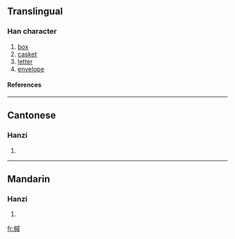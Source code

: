 ==Translingual==
===Han character===
{{Han char|rn=75|rad=木|as=09|sn=13|four=4395<sub>0</sub>|canj=木戈竹口 (DIHR)}}
# [[box]]
# [[casket]]
# [[letter]]
# [[envelope]]
====References====
{{Han ref|kx=0537.270|dkj=15079|dj=0925.110|hdz=21246.030|uh=6937|ud=26935|bh=DDEC|bd=56812}}

----
==Cantonese==
===Hanzi===
{{yue-hanzi|jyut=|y=gaam1}}
# {{defn|Cantonese}}

----
==Mandarin==
===Hanzi===
{{cmn-hanzi|pin=[[jiān]] (jian1)|wg=chien<sup>1</sup>}}
# {{defn|Mandarin}}

[[fr:椷]]